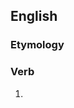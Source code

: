 ==English==

===Etymology===
{{suffix|en|bury|eth}}

===Verb===
{{head|en|verb form}}

# {{en-archaic third-person singular of|bury}}